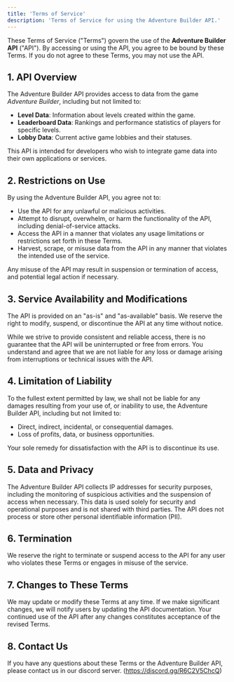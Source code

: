 ```yaml
---
title: 'Terms of Service'
description: 'Terms of Service for using the Adventure Builder API.'
---
```


These Terms of Service ("Terms") govern the use of the **Adventure Builder API** ("API"). By accessing or using the API, you agree to be bound by these Terms. If you do not agree to these Terms, you may not use the API.

## 1. API Overview

The Adventure Builder API provides access to data from the game *Adventure Builder*, including but not limited to:

- **Level Data**: Information about levels created within the game.
- **Leaderboard Data**: Rankings and performance statistics of players for specific levels.
- **Lobby Data**: Current active game lobbies and their statuses.

This API is intended for developers who wish to integrate game data into their own applications or services.

## 2. Restrictions on Use

By using the Adventure Builder API, you agree not to:

- Use the API for any unlawful or malicious activities.
- Attempt to disrupt, overwhelm, or harm the functionality of the API, including denial-of-service attacks.
- Access the API in a manner that violates any usage limitations or restrictions set forth in these Terms.
- Harvest, scrape, or misuse data from the API in any manner that violates the intended use of the service.

Any misuse of the API may result in suspension or termination of access, and potential legal action if necessary.

## 3. Service Availability and Modifications

The API is provided on an "as-is" and "as-available" basis. We reserve the right to modify, suspend, or discontinue the API at any time without notice.

While we strive to provide consistent and reliable access, there is no guarantee that the API will be uninterrupted or free from errors. You understand and agree that we are not liable for any loss or damage arising from interruptions or technical issues with the API.

## 4. Limitation of Liability

To the fullest extent permitted by law, we shall not be liable for any damages resulting from your use of, or inability to use, the Adventure Builder API, including but not limited to:

- Direct, indirect, incidental, or consequential damages.
- Loss of profits, data, or business opportunities.

Your sole remedy for dissatisfaction with the API is to discontinue its use.

## 5. Data and Privacy

The Adventure Builder API collects IP addresses for security purposes, including the monitoring of suspicious activities and the suspension of access when necessary. This data is used solely for security and operational purposes and is not shared with third parties. The API does not process or store other personal identifiable information (PII).

## 6. Termination

We reserve the right to terminate or suspend access to the API for any user who violates these Terms or engages in misuse of the service.

## 7. Changes to These Terms

We may update or modify these Terms at any time. If we make significant changes, we will notify users by updating the API documentation. Your continued use of the API after any changes constitutes acceptance of the revised Terms.

## 8. Contact Us

If you have any questions about these Terms or the Adventure Builder API, please contact us in our discord server. (https://discord.gg/R6C2V5ChcQ)
